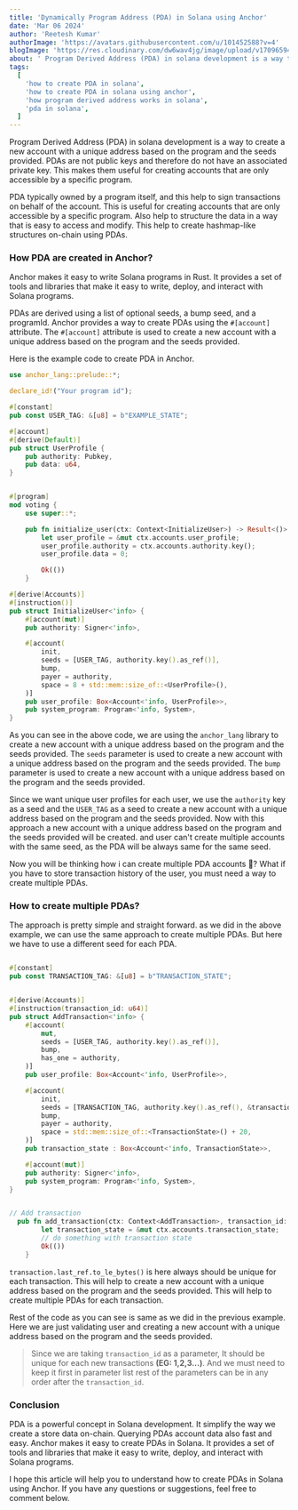 ```yaml
---
title: 'Dynamically Program Address (PDA) in Solana using Anchor'
date: 'Mar 06 2024'
author: 'Reetesh Kumar'
authorImage: 'https://avatars.githubusercontent.com/u/101452588?v=4'
blogImage: 'https://res.cloudinary.com/dw6wav4jg/image/upload/v1709659408/solana_w1z3ks.png'
about: ' Program Derived Address (PDA) in solana development is a way to create a new account with a unique address based on the program and the seeds provided. PDAs are not public keys and therefore do not have an associated private key.'
tags:
  [
    'how to create PDA in solana',
    'how to create PDA in solana using anchor',
    'how program derived address works in solana',
    'pda in solana',
  ]
---
```


Program Derived Address (PDA) in solana development is a way to create a new account with a unique address based on the program and the seeds provided. PDAs are not public keys and therefore do not have an associated private key. This makes them useful for creating accounts that are only accessible by a specific program.

PDA typically owned by a program itself, and this help to sign transactions on behalf of the account. This is useful for creating accounts that are only accessible by a specific program. Also help to structure the data in a way that is easy to access and modify. This help to create hashmap-like structures on-chain using PDAs.

### How PDA are created in Anchor?

Anchor makes it easy to write Solana programs in Rust. It provides a set of tools and libraries that make it easy to write, deploy, and interact with Solana programs.

PDAs are derived using a list of optional seeds, a bump seed, and a programId. Anchor provides a way to create PDAs using the `#[account]` attribute. The `#[account]` attribute is used to create a new account with a unique address based on the program and the seeds provided.

Here is the example code to create PDA in Anchor.

```rust
use anchor_lang::prelude::*;

declare_id!("Your program id");

#[constant]
pub const USER_TAG: &[u8] = b"EXAMPLE_STATE";

#[account]
#[derive(Default)]
pub struct UserProfile {
    pub authority: Pubkey,
    pub data: u64,
}


#[program]
mod voting {
    use super::*;

    pub fn initialize_user(ctx: Context<InitializeUser>) -> Result<()> {
        let user_profile = &mut ctx.accounts.user_profile;
        user_profile.authority = ctx.accounts.authority.key();
        user_profile.data = 0;

        Ok(())
    }

#[derive(Accounts)]
#[instruction()]
pub struct InitializeUser<'info> {
    #[account(mut)]
    pub authority: Signer<'info>,

    #[account(
        init,
        seeds = [USER_TAG, authority.key().as_ref()],
        bump,
        payer = authority,
        space = 8 + std::mem::size_of::<UserProfile>(),
    )]
    pub user_profile: Box<Account<'info, UserProfile>>,
    pub system_program: Program<'info, System>,
}
```

As you can see in the above code, we are using the `anchor_lang` library to create a new account with a unique address based on the program and the seeds provided. The `seeds` parameter is used to create a new account with a unique address based on the program and the seeds provided. The `bump` parameter is used to create a new account with a unique address based on the program and the seeds provided.

Since we want unique user profiles for each user, we use the `authority` key as a seed and the `USER_TAG` as a seed to create a new account with a unique address based on the program and the seeds provided. Now with this approach a new account with a unique address based on the program and the seeds provided will be created. and user can't create multiple accounts with the same seed, as the PDA will be always same for the same seed.

Now you will be thinking how i can create multiple PDA accounts 🤔? What if you have to store transaction history of the user, you must need a way to create multiple PDAs.

### How to create multiple PDAs?

The approach is pretty simple and straight forward. as we did in the above example, we can use the same approach to create multiple PDAs. But here we have to use a different seed for each PDA.

```rust

#[constant]
pub const TRANSACTION_TAG: &[u8] = b"TRANSACTION_STATE";


#[derive(Accounts)]
#[instruction(transaction_id: u64)]
pub struct AddTransaction<'info> {
    #[account(
        mut,
        seeds = [USER_TAG, authority.key().as_ref()],
        bump,
        has_one = authority,
    )]
    pub user_profile: Box<Account<'info, UserProfile>>,

    #[account(
        init,
        seeds = [TRANSACTION_TAG, authority.key().as_ref(), &transaction_id.last_ref.to_le_bytes()],
        bump,
        payer = authority,
        space = std::mem::size_of::<TransactionState>() + 20,
    )]
    pub transaction_state : Box<Account<'info, TransactionState>>,

    #[account(mut)]
    pub authority: Signer<'info>,
    pub system_program: Program<'info, System>,
}


// Add transaction
  pub fn add_transaction(ctx: Context<AddTransaction>, transaction_id: u64, ) -> Result<()> {
        let transaction_state = &mut ctx.accounts.transaction_state;
        // do something with transaction state
        Ok(())
    }
```

`transaction.last_ref.to_le_bytes()` is here always should be unique for each transaction. This will help to create a new account with a unique address based on the program and the seeds provided. This will help to create multiple PDAs for each transaction.

Rest of the code as you can see is same as we did in the previous example. Here we are just validating user and creating a new account with a unique address based on the program and the seeds provided.

> Since we are taking `transaction_id` as a parameter, It should be unique for each new transactions **(EG: 1,2,3...)**. And we must need to keep it first in parameter list rest of the parameters can be in any order after the `transaction_id`.

### Conclusion

PDA is a powerful concept in Solana development. It simplify the way we create a store data on-chain. Querying PDAs account data also fast and easy. Anchor makes it easy to create PDAs in Solana. It provides a set of tools and libraries that make it easy to write, deploy, and interact with Solana programs.

I hope this article will help you to understand how to create PDAs in Solana using Anchor. If you have any questions or suggestions, feel free to comment below.
